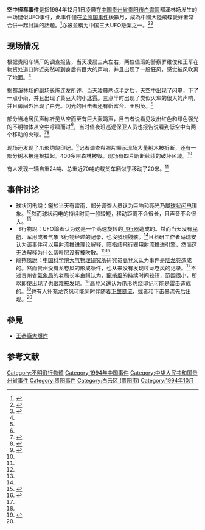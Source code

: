 {{Infobox event
| 事件名称 = 贵州空中怪车事件
| 地点 = {{PRC}}[[贵州省|贵州省]][[贵阳市|贵阳市]][[白云区_(贵阳市)|白雲區]]都溪林场
| 日期 = 1994年12月1日
}}
'''空中怪车事件'''是指1994年12月1日凌晨在[[中国|中国]][[贵州省|贵州省]][[贵阳市|贵阳市]][[白云区_(贵阳市)|白雲區]]都溪林场发生的一场疑似UFO事件，此事件僅在[[孟照国事件|孟照国事件]]後數月，成為中國大陸飛碟愛好者常合併一起討論的話題。<ref name=":0">{{Cite web|title=中国UFO悬案调查：寻迹空中怪车(上)|url=http://tech.sina.com.cn/d/2006-01-23/2137827616.shtml|accessdate=2018-06-13|author=CCTV-10《走近科学》栏目|date=2016-01-23|publisher=新浪科技时代|archiveurl=https://web.archive.org/web/20201103213432/http://tech.sina.com.cn/d/2006-01-23/2137827616.shtml|archivedate=2020-11-03|dead-url=no}}</ref>亦被並稱为中国三大UFO懸案之一。<ref name=":3">{{Cite web|title=贵州UFO研究者首度公开调查报告 “空中怪车”再曝秘闻(图)|url=http://news.sohu.com/20050905/n226866676.shtml|accessdate=2019-01-06|author=金黔在线-贵州商报|date=2005-09-05|publisher=搜狐新聞|archiveurl=https://web.archive.org/web/20201103213441/http://news.sohu.com/20050905/n226866676.shtml|archivedate=2020-11-03|dead-url=no}}</ref><ref>{{Cite web|title=台商欲投資1.6億 貴陽建UFO基地|url=http://paper.wenweipo.com/2005/12/06/CH0512060014.htm|accessdate=2019-01-06|date=2005-12-06|publisher=文匯報|archiveurl=https://web.archive.org/web/20200902143453/http://paper.wenweipo.com/2005/12/06/CH0512060014.htm|archivedate=2020-09-02|dead-url=no}}</ref>

== 现场情况 ==
根据贵阳车辆厂的调查报告，当天凌晨三点左右，两位值班的警察罗维俊和王军在物资处道口附近突然听到身后有巨大的声响，并且出现了一股狂风，感觉被风吹离了地面。<ref name=":0" />

据都溪林场的副场长陈连友所述，当天凌晨两点半之后，天空中出现了[[闪电|闪电]]，下了一点小雨，并且出现了黄豆大的小[[冰雹|冰雹]]。三点半时出现了类似火车的很大的声响，并且房间外出现了白光。闪光的目击者还有靳富合、王明英。<ref name=":0" />

部分当地居民声称听见从空而至有巨大轰鸣声，目击者说看见发出红色和绿色强光的不明物体从空中呼啸而过<ref name=":3" />，当时值夜班巡逻保卫人员也报告说看到低空中有两个移动的火球。<ref>{{Cite web|title=「空中怪車」將重現貴州|url=https://tw.news.appledaily.com/international/daily/20051206/22248449/|accessdate=2019-01-06|date=2005-12-06|publisher=臺灣蘋果日報|language=zh-TW}}</ref><ref>{{Cite book|title=中國未解之謎 (上)|last=紀江紅 主編|publisher=北京出版社|year=2004年1月|isbn=7-200-05071-7|location=北京|pages=}}</ref>{{Rp|10}}

现场还发现了爪形灼烧印记。<ref name=":1">{{Cite web|title=中国UFO悬案调查：寻迹空中怪车(中)|url=http://tech.sina.com.cn/d/2006-01-23/2155827618.shtml|accessdate=2018-06-13|author=CCTV-10《走近科学》栏目|date=2006-01-23|publisher=新浪科技时代|archiveurl=https://web.archive.org/web/20180613134055/http://tech.sina.com.cn/d/2006-01-23/2155827618.shtml|archivedate=2018-06-13|dead-url=no}}</ref>记者调查與照片顯示现场大量树木被折断，还有一部分树木被连根拔起。400多亩森林被毁。现场有四片断断续续的破坏区域。<ref name=":0" />

有人发现一辆自重24吨、总重近70吨的载货车厢似乎移动了20米。<ref name=":0" />

== 事件讨论 ==
*球状闪电說：鑑於当天有雷雨，部分调查人员认为巨响和亮光乃屬[[球状闪电|球状闪电]]現象。<ref name=":0" />然而球状闪电的持续时间一般较短，移动距离不会很长，且声音不会很大。<ref name=":1" />
*飞行物說：UFO論者认为这是一个高速旋转的[[飞行器|飞行器]]造成的。然而当天没有[[民用航空|民航]]、军用或者气象飞行物经过的记录，也沒發現殘骸。<ref name=":1" />且科研工作者马瑞安认为该事件可以用射流推进理论解释，暗指該飛行器用射流推进引擎，然而这无法解释为什么落叶层没有被吹散。<ref name=":2">{{Cite web|title=中国UFO悬案调查：寻迹空中怪车(下)|url=http://tech.sina.com.cn/d/2006-01-23/2158827619.shtml|accessdate=2018-06-13|author=CCTV-10《走近科学》栏目|date=2006-01-23|publisher=新浪科技时代|archiveurl=https://web.archive.org/web/20180613134053/http://tech.sina.com.cn/d/2006-01-23/2158827619.shtml|archivedate=2018-06-13|dead-url=no}}</ref><ref>{{Cite web|title=UFO突袭贵阳森林? 专家还原事件真相|url=http://www.chinanews.com/cul/news/2009/03-10/1596442.shtml|accessdate=2019-01-06|author=武汉晚报|date=2009-03-10|publisher=中新網|archiveurl=https://web.archive.org/web/20201219221459/http://www.chinanews.com/cul/news/2009/03-10/1596442.shtml|archivedate=2020-12-19|dead-url=no}}</ref>
*龍捲風說：[[中国科学院|中国科学院]][[中国科学院大气物理研究所|大气物理研究所]]研究员[[高登义|高登义]]认为事件是[[龍捲風|陆龙卷]]造成的。然而贵州没有龙卷风的形成条件，也从来没有发现过龙卷风的记录。<ref name=":1" />不过贵州省[[氣象局|氣象局]]的老局长李良祺认为，[[龍捲風|龍捲風]]的持续时间较短，范围很小，所以即使出现了也很难被发现。<ref name=":2" />高登义還认为爪形灼烧印记可能是雷击造成的。<ref>{{Cite web|title=贵州UFO事件终有定论 空中怪车并非外星人所为|url=http://it.sohu.com/20060315/n242296004_3.shtml|accessdate=2018-06-13|author=北青网—北京科技报|date=2006-03-15|publisher=搜狐IT|archiveurl=https://web.archive.org/web/20180613134055/http://it.sohu.com/20060315/n242296004_3.shtml|archivedate=2018-06-13|dead-url=yes}}</ref>也有人补充龙卷风可能同时伴随着[[下擊暴流|下擊暴流]]，或者和下击暴流先后出现。<ref name=":2" />

==參見==
*[[王恭廠大爆炸|王恭廠大爆炸]]

==参考文献==
{{reflist}}
{{不明飛行物}}
[[Category:不明飛行物體|Category:不明飛行物體]]
[[Category:1994年中国事件|Category:1994年中国事件]]
[[Category:中华人民共和国贵州省事件|Category:中华人民共和国贵州省事件]]
[[Category:贵阳事件|Category:贵阳事件]]
[[Category:白云区_(贵阳市)|Category:白云区 (贵阳市)]]
[[Category:1994年10月|Category:1994年10月]]